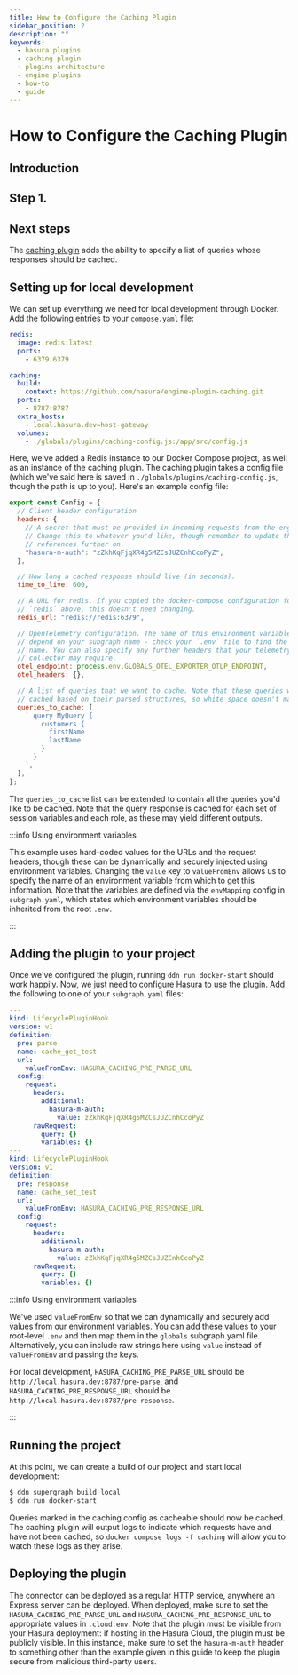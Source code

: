 ```yaml
---
title: How to Configure the Caching Plugin
sidebar_position: 2
description: ""
keywords:
  - hasura plugins
  - caching plugin
  - plugins architecture
  - engine plugins
  - how-to
  - guide
---
```


# How to Configure the Caching Plugin

## Introduction

## Step 1.

## Next steps

The [caching plugin](https://github.com/hasura/engine-plugin-caching) adds the ability to specify a list of queries
whose responses should be cached.

## Setting up for local development

We can set up everything we need for local development through Docker. Add the following entries to your `compose.yaml`
file:

```yaml
redis:
  image: redis:latest
  ports:
    - 6379:6379

caching:
  build:
    context: https://github.com/hasura/engine-plugin-caching.git
  ports:
    - 8787:8787
  extra_hosts:
    - local.hasura.dev=host-gateway
  volumes:
    - ./globals/plugins/caching-config.js:/app/src/config.js
```

Here, we've added a Redis instance to our Docker Compose project, as well as an instance of the caching plugin. The
caching plugin takes a config file (which we've said here is saved in `./globals/plugins/caching-config.js`, though the
path is up to you). Here's an example config file:

```javascript
export const Config = {
  // Client header configuration
  headers: {
    // A secret that must be provided in incoming requests from the engine.
    // Change this to whatever you'd like, though remember to update the
    // references further on.
    "hasura-m-auth": "zZkhKqFjqXR4g5MZCsJUZCnhCcoPyZ",
  },

  // How long a cached response should live (in seconds).
  time_to_live: 600,

  // A URL for redis. If you copied the docker-compose configuration for
  // `redis` above, this doesn't need changing.
  redis_url: "redis://redis:6379",

  // OpenTelemetry configuration. The name of this environment variable will
  // depend on your subgraph name - check your `.env` file to find the correct
  // name. You can also specify any further headers that your telemetry
  // collector may require.
  otel_endpoint: process.env.GLOBALS_OTEL_EXPORTER_OTLP_ENDPOINT,
  otel_headers: {},

  // A list of queries that we want to cache. Note that these queries will be
  // cached based on their parsed structures, so white space doesn't matter.
  queries_to_cache: [
    ` query MyQuery {
        customers {
          firstName
          lastName
        }
      }
    `,
  ],
};
```

The `queries_to_cache` list can be extended to contain all the queries you'd like to be cached. Note that the query
response is cached for each set of session variables and each role, as these may yield different outputs.

:::info Using environment variables

This example uses hard-coded values for the URLs and the request headers, though these can be dynamically and securely
injected using environment variables. Changing the `value` key to `valueFromEnv` allows us to specify the name of an
environment variable from which to get this information. Note that the variables are defined via the `envMapping` config
in `subgraph.yaml`, which states which environment variables should be inherited from the root `.env`.

:::

## Adding the plugin to your project

Once we've configured the plugin, running `ddn run docker-start` should work happily. Now, we just need to configure
Hasura to use the plugin. Add the following to one of your `subgraph.yaml` files:

```yaml
---
kind: LifecyclePluginHook
version: v1
definition:
  pre: parse
  name: cache_get_test
  url:
    valueFromEnv: HASURA_CACHING_PRE_PARSE_URL
  config:
    request:
      headers:
        additional:
          hasura-m-auth:
            value: zZkhKqFjqXR4g5MZCsJUZCnhCcoPyZ
      rawRequest:
        query: {}
        variables: {}
---
kind: LifecyclePluginHook
version: v1
definition:
  pre: response
  name: cache_set_test
  url:
    valueFromEnv: HASURA_CACHING_PRE_RESPONSE_URL
  config:
    request:
      headers:
        additional:
          hasura-m-auth:
            value: zZkhKqFjqXR4g5MZCsJUZCnhCcoPyZ
      rawRequest:
        query: {}
        variables: {}
```

:::info Using environment variables

We've used `valueFromEnv` so that we can dynamically and securely add values from our environment variables. You can add
these values to your root-level `.env` and then map them in the `globals` subgraph.yaml file. Alternatively, you can
include raw strings here using `value` instead of `valueFromEnv` and passing the keys.

For local development, `HASURA_CACHING_PRE_PARSE_URL` should be `http://local.hasura.dev:8787/pre-parse`, and
`HASURA_CACHING_PRE_RESPONSE_URL` should be `http://local.hasura.dev:8787/pre-response`.

:::

## Running the project

At this point, we can create a build of our project and start local development:

```bash
$ ddn supergraph build local
$ ddn run docker-start
```

Queries marked in the caching config as cacheable should now be cached. The caching plugin will output logs to indicate
which requests have and have not been cached, so `docker compose logs -f caching` will allow you to watch these logs as
they arise.

## Deploying the plugin

The connector can be deployed as a regular HTTP service, anywhere an Express server can be deployed. When deployed, make
sure to set the `HASURA_CACHING_PRE_PARSE_URL` and `HASURA_CACHING_PRE_RESPONSE_URL` to appropriate values in
`.cloud.env`. Note that the plugin must be visible from your Hasura deployment: if hosting in the Hasura Cloud, the
plugin must be publicly visible. In this instance, make sure to set the `hasura-m-auth` header to something other than
the example given in this guide to keep the plugin secure from malicious third-party users.
